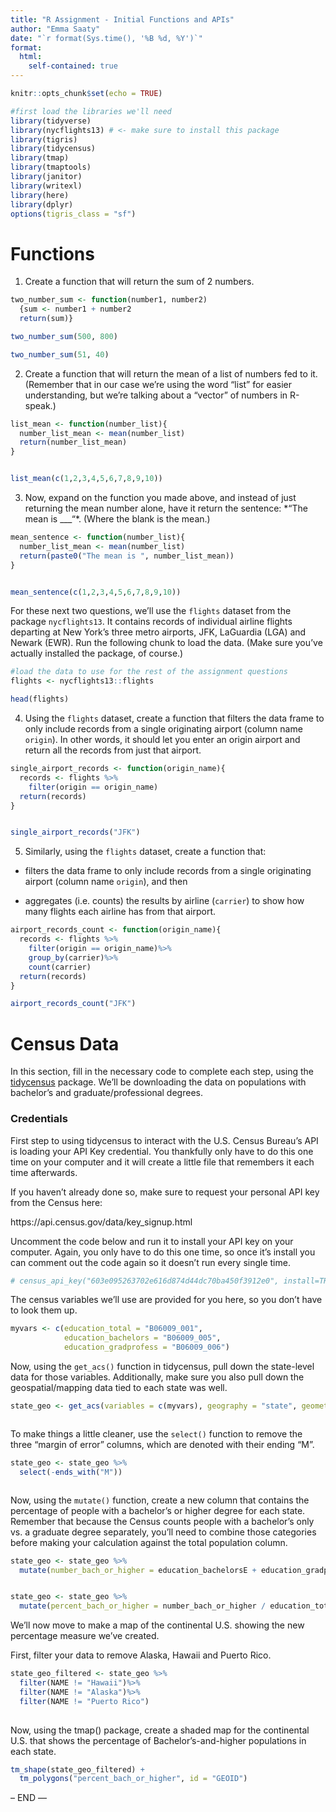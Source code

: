 ```yaml
---
title: "R Assignment - Initial Functions and APIs"
author: "Emma Saaty"
date: "`r format(Sys.time(), '%B %d, %Y')`"
format:
  html:
    self-contained: true
---
```


```r
knitr::opts_chunk$set(echo = TRUE)

#first load the libraries we'll need
library(tidyverse)
library(nycflights13) # <- make sure to install this package 
library(tigris)
library(tidycensus)
library(tmap)
library(tmaptools)
library(janitor)
library(writexl)
library(here)
library(dplyr)
options(tigris_class = "sf")

```

# Functions

1) Create a function that will return the sum of 2 numbers.

```r

two_number_sum <- function(number1, number2)
  {sum <- number1 + number2
  return(sum)}

two_number_sum(500, 800)

two_number_sum(51, 40)

```

2) Create a function that will return the mean of a list of numbers fed to it. (Remember that in our case we're using the word "list" for easier understanding, but we're talking about a "vector" of numbers in R-speak.)

```r

list_mean <- function(number_list){
  number_list_mean <- mean(number_list)
  return(number_list_mean)
}


list_mean(c(1,2,3,4,5,6,7,8,9,10))

```

3) Now, expand on the function you made above, and instead of just returning the mean number alone, have it return the sentence:
*"The mean is ___"*. (Where the blank is the mean.)

```r

mean_sentence <- function(number_list){
  number_list_mean <- mean(number_list)
  return(paste0("The mean is ", number_list_mean))
}


mean_sentence(c(1,2,3,4,5,6,7,8,9,10))

```

For these next two questions, we'll use the `flights` dataset from the package `nycflights13`. It contains records of individual airline flights departing at New York's three metro airports, JFK, LaGuardia (LGA) and Newark (EWR). Run the following chunk to load the data. (Make sure you've actually installed the package, of course.)

```r
#load the data to use for the rest of the assignment questions
flights <- nycflights13::flights

head(flights)
```

4) Using the `flights` dataset, create a function that filters the data frame to only include records from a single originating airport (column name `origin`). In other words, it should let you enter an origin airport and return all the records from just that airport.

```r

single_airport_records <- function(origin_name){
  records <- flights %>%
    filter(origin == origin_name)
  return(records)
}


single_airport_records("JFK")


```

5) Similarly, using the `flights` dataset, create a function that:

-   filters the data frame to only include records from a single originating airport (column name `origin`), and then

-   aggregates (i.e. counts) the results by airline (`carrier`) to show how many flights each airline has from that airport.

```r


airport_records_count <- function(origin_name){
  records <- flights %>%
    filter(origin == origin_name)%>%
    group_by(carrier)%>%
    count(carrier)
  return(records)
}

airport_records_count("JFK")


```

# Census Data

In this section, fill in the necessary code to complete each step, using the [tidycensus](https://walker-data.com/tidycensus/index.html) package. We'll be downloading the data on populations with bachelor's and graduate/professional degrees.

### Credentials

First step to using tidycensus to interact with the U.S. Census Bureau's API is loading your API Key credential. You thankfully only have to do this one time on your computer and it will create a little file that remembers it each time afterwards.

If you haven't already done so, make sure to request your personal API key from the Census here:

https://api.census.gov/data/key_signup.html

Uncomment the code below and run it to install your API key on your computer. Again, you only have to do this one time, so once it's install you can comment out the code again so it doesn't run every single time.

```r

# census_api_key("603e095263702e616d874d44dc70ba450f3912e0", install=TRUE)


```

The census variables we'll use are provided for you here, so you don't have to look them up.

```r
myvars <- c(education_total = "B06009_001",
            education_bachelors = "B06009_005",
            education_gradprofess = "B06009_006")
```

Now, using the `get_acs()` function in tidycensus, pull down the state-level data for those variables. Additionally, make sure you also pull down the geospatial/mapping data tied to each state was well.

```r

state_geo <- get_acs(variables = c(myvars), geography = "state", geometry = TRUE, output = "wide")



```

To make things a little cleaner, use the `select()` function to remove the three "margin of error" columns, which are denoted with their ending "M".

```r

state_geo <- state_geo %>%
  select(-ends_with("M"))



```

Now, using the `mutate()` function, create a new column that contains the percentage of people with a bachelor's or higher degree for each state. Remember that because the Census counts people with a bachelor's only vs. a graduate degree separately, you'll need to combine those categories before making your calculation against the total population column.

```r

state_geo <- state_geo %>%
  mutate(number_bach_or_higher = education_bachelorsE + education_gradprofessE)


state_geo <- state_geo %>%
  mutate(percent_bach_or_higher = number_bach_or_higher / education_totalE * 100)

```
 
We'll now move to make a map of the continental U.S. showing the new percentage measure we've created.

First, filter your data to remove Alaska, Hawaii and Puerto Rico.

```r

state_geo_filtered <- state_geo %>%
  filter(NAME != "Hawaii")%>%
  filter(NAME != "Alaska")%>%
  filter(NAME != "Puerto Rico")
  


```

Now, using the tmap() package, create a shaded map for the continental U.S. that shows the percentage of Bachelor's-and-higher populations in each state.

```r

tm_shape(state_geo_filtered) +
  tm_polygons("percent_bach_or_higher", id = "GEOID")


```

-- END ---
